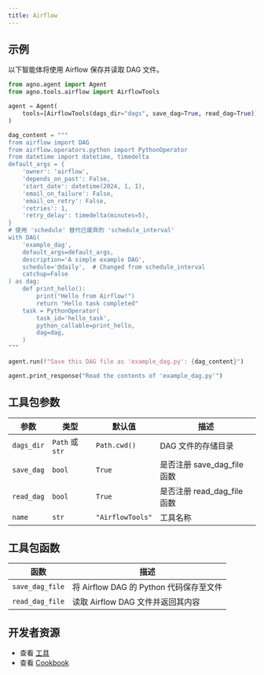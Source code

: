 ```yaml
---
title: Airflow
---
```

## 示例

以下智能体将使用 Airflow 保存并读取 DAG 文件。

```python cookbook/tools/airflow_tools.py
from agno.agent import Agent
from agno.tools.airflow import AirflowTools

agent = Agent(
    tools=[AirflowTools(dags_dir="dags", save_dag=True, read_dag=True)], show_tool_calls=True, markdown=True
)

dag_content = """
from airflow import DAG
from airflow.operators.python import PythonOperator
from datetime import datetime, timedelta
default_args = {
    'owner': 'airflow',
    'depends_on_past': False,
    'start_date': datetime(2024, 1, 1),
    'email_on_failure': False,
    'email_on_retry': False,
    'retries': 1,
    'retry_delay': timedelta(minutes=5),
}
# 使用 'schedule' 替代已废弃的 'schedule_interval'
with DAG(
    'example_dag',
    default_args=default_args,
    description='A simple example DAG',
    schedule='@daily',  # Changed from schedule_interval
    catchup=False
) as dag:
    def print_hello():
        print("Hello from Airflow!")
        return "Hello task completed"
    task = PythonOperator(
        task_id='hello_task',
        python_callable=print_hello,
        dag=dag,
    )
"""

agent.run(f"Save this DAG file as 'example_dag.py': {dag_content}")

agent.print_response("Read the contents of 'example_dag.py'")
```

## 工具包参数

| 参数        | 类型                 | 默认值             | 描述                                     |
| ----------- | -------------------- | ------------------ | ---------------------------------------- |
| `dags_dir` | `Path` 或 `str` | `Path.cwd()`      | DAG 文件的存储目录                       |
| `save_dag` | `bool`           | `True`            | 是否注册 save_dag_file 函数              |
| `read_dag` | `bool`           | `True`            | 是否注册 read_dag_file 函数              |
| `name`     | `str`            | `"AirflowTools"`  | 工具名称                                 |

## 工具包函数

| 函数            | 描述                                         |
| --------------- | ------------------------------------------- |
| `save_dag_file` | 将 Airflow DAG 的 Python 代码保存至文件      |
| `read_dag_file` | 读取 Airflow DAG 文件并返回其内容            |

## 开发者资源

- 查看 [工具](https://github.com/agno-agi/agno/blob/main/libs/agno/agno/tools/airflow.py)
- 查看 [Cookbook](https://github.com/agno-agi/agno/blob/main/cookbook/tools/airflow_tools.py)